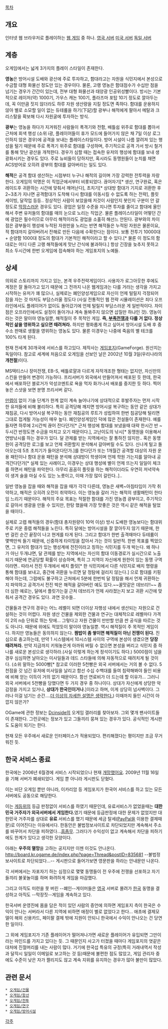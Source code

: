 [[목차]]

== 개요 ==
인터넷 웹 브라우저로 플레이하는 [[웹 게임]] 중 하나.
[http://www.ogame.org 영국 서버] 
[http://www.ogame.us 미국 서버]
[http://ogame.de 독일 서버]

== 계층 ==
오게임에서는 넓게 3가지의 플레이 스타일이 존재한다.

'''영농'''은 방어시설 도배와 광산에 주로 투자하고, 함대라고는 자원을 식민지에서 본성으로 수금할 대형 화물선 정도만 있는 경우이다. 물론, 고랭 영농은 함대점수가 수십만 점을 넘기는 경우가 간간이 있는데, 전부 대형 화물선과 태양광 인공위성빨이다. 방시는 기본적으로 레이저(약) 1000기, 가우스 캐논 100기, 플라즈마 포탑 10기 정도로 깔아두는데, 꼭 이만큼 짓지 않더라도 하루 자원 생산량을 지킬 정도면 족하다. 함대를 운용하지 않아 별로 소모할 일이 없는 듀테륨을 하기(下記)할 광부나 해적에게 팔아서 메탈과 크리스탈을 확보해 다시 자원굴에 투자하는 방식.

'''광부'''는 영농을 하다가 지겨워진 사람들이 폭격기와 전함, 배틀쉽 위주로 함대를 뽑아서 근처에 회색 행성 (소위 i광, 플레이어들이 휴가 모드에 들어가지 않은 채 7일 이상 로그인하지 않은 경우)에 공격을 보내는 플레이스타일이다. 방어 시설이 나름 깔려져 있는 행성을 털기 때문에 주로 폭격기 위주로 함대를 구성하며, 주기적으로 공격 가서 방시 철거를 통해 맛난 광산을 개척한다. 경우가 심할 때는 접속한 유저의 행성에 함대를 보내 생광화시키는 경우도 있다. 주로 뉴비들이 당하지만, 혹시라도 동맹원들이 눈치를 채면 ACS방어로 오히려 광부의 함대를 갈아버리는 일도 있다.

'''해적'''은 공격 함대 생산하는 시점부터 누구나 해적의 길이며 가장 강력한 전투력을 자랑한다. 오게임의 악명은 이 직업군에서부터 비롯되었다. 끊어자기[* 생산, 연구완료, 혹은 레이드후 귀환하는 시간에 맞춰서 깨어난다], 초치기[* 상대방 함대가 기지로 귀환한 후 2~3초가 지나면 공격함대가 도착해 다시 함대를 이동시킬 수 없도록 하는 전략], 플릿 세이빙, 달작업 등등.. 정상적인 사람이 보았을때 저것이 사람인지 봇인지 구분이 안 갈 정도로 [[막장]]스러운 경우도 있다. 광업은 일정 수준을 지나면 투자를 줄이고 함대에 올인해서 주변 유저들의 함대를 매의 눈으로 노리는 직업군. 물론 플레이스타일이 어떻던 간에 광업은 필수이므로 아무리 해적이라도 광업을 소홀히 해선느 안된다. 광부와의 차이점은 광부들이 행성에 누적된 자원만을 노리는 반면 해적들은 누적된 자원은 물론이요, 적 함대까지 갈아버려서 잔해로 만든 다음에 수확한다는 점이다. 보통 전투기 10000대 + 순양함 1000대 정도의 함대가 기본적인 해적이라고 할 수 있다.[* 물론 이 정도의 함대로는 어디 다른 고랭 해적들에게 맛난 간식에 불과하다.] 항상 긴장을 늦추지 못하고 최소 두시간에 한번 오게임에 접속해야 하는 게임포지의 노예들.

== 상세 ==
의외로 스토리까지 가지고 있는, 본격 우주전략게임이다. 사용자가 로그아웃한 후에도 계정은 잘 돌아가고 있기 때문에 그 전까지 나온 웹게임과는 다를 거라는 생각을 가지고 시작하는 유저가 꽤 많으나, 실제로는 폐인양성게임으로 자신이 언제 털릴지 걱정되어 잠을 자는 것 마저도 부담스러울 정도다 (사실 전통적인 웹 전략 시뮬레이션은 죄다 오프라인에서도 플레이어가 없이도 돌아갔기에 언제 털릴지 부담스러운 게 일반적이다. 차이점은 오프라인에서도 설정이 돌아가냐 계속 돌봐주지 않으면 삽질만 하냐인 것). 영농이라는 것은 말이야 영농일뿐, 해적질이 주 목적인 게임. '''즉, [[부족전쟁]]과 다를 거 없다. 정상적인 삶을 영위하고 싶으면 때려쳐라.''' 하지만 평화롭게 하고 싶어서 방어시설 도배 후 중수소 판매로 생활을 영위하는 영농도 있다. 물론 이경우는 나중에 죽음의 별 테크를 100% 타게 된다.

현재 전세계 30개국에 서비스를 하고있다. 제작사는 [[게임포지]](GameForge). 원산지는 독일이다. 참고로 세계에 처음으로 오게임을 선보인 날은 2002년 10월 3일(우리나라의 '''개천절''')이다. 

MS택티스나 장미전쟁, EB-S, 배틀로얄과 다르게 자작개조한 형태는 없지만, 자신만의 스킨을 만들어 변경이 가능하다. 프리서버가 외국에서 만들어져서 배포된 듯 한데, 한국에서 배포하던 블로거가 악성코멘트로 욕을 먹자 화가나서 배포를 중지한 듯 하다. 찍어놓은 스샷을 보면 분명 프리서버 같다. 

[[만렙]]이 없이 기술 단계가 한계 없이 계속 늘어나기에 상대적으로 후발주자는 먼저 시작한 유저들에 비해 불리하다. 특히 공격당해 깨지면 방어시설 복구하는 동안 같은 상대가 재침공, 다시 방어시설 복구하는 동안 재침공의 루트가 성립하여 한번 침공당해 털리면 그대로 접게될 가능성이 매우 높다. 폐인양성게임인 덕에 많은 전설들이 존재한다.
예를 들자면 하루에 2시간씩 끊어 잔다던가[* 근처 행성에 함대를 보냈을때 대략 한시간 반 ~ 두시간 반정도면 수금을 마치고 오기 때문이다.], 고난이도의 낚시[* 동맹원을 이용해서 연방낚시를 하는 경우가 있다. 달 관제를 받는 지역에서는 잘 통하진 않지만.. 혹은 동맹원이 공격당한 로그를 보고 언제 귀환할지 분석해서 갈아버릴 수도 있다. 신나게 털고 돌아오는데 5초 초치기가 들어온다던가.]를 한다던가 또는 1개월간 공격할 대상의 자원 운용 패턴이나 함대 운용 패턴을 분석해 상대방이 학생이며 언제 학원 가는지를 알아내 공격간다던가[* 실제 있는 사례이고, 이경우는 상대 행성에 별이 언제 뜨는지 일일이 체크를 하면서 패턴을 파악한다. 아무리 꼼꼼히 플릿을 하는 해적이더라도 우연히 저녁약속이 생겨 술을 마실 수도 있는 노릇이고, 이때 가장 많이 갈린다..].. 

일반 영농을 잡을 때와 해적을 잡을 때가 각각 다른데, 영농은 새벽~아침타임이 가작 취약하고, 해적은 오히려 오전이 취약하다. 이는 영농을 갈러 가는 해적의 생활패턴이 한타임 느리기 때문이다. 해적의 주요 목표는 적절한 함대를 가진 영농겸 광부이고, 주기적으로 갈아서 생광을 만들 수 있지만, 한탕 했을때 가장 맛좋은 것은 역시 같은 해적을 털었을 때이다..

실제로 고렙 해적들의 경우(함대 총자원량이 10억 이상) 방시 도배한 영농보다는 함대위주로 키운 중렙 해적들을 노린다. 특히 달에는 방어시설을 잘 깔아두지 않기 때문에, 한번 걸린 순간 끝장이 나고 현게를 타게 된다. 그리고 함대가 한번 출격때마다 듀테륨이 몇백만씩 들기 때문에, 신중하게 타이밍을 잡아서 가는 것이 일반적. 한번 목표를 찍었으면, 그 유저의 함대가 있는 행성계에 전진이라고 칭하는 식민지를 두개 박는다. 왜 하나가 아닌 두개냐면, 달 관제를 받는 지역에서는 자신의 함대 이동경로가 실시간으로 노출 되기 때문에 연공당할 확률이 상승하며, 특히 그 지역이 자신에게 원한이 있는 동맹 구역이라면.. 따라서 전진 두개에서 배치 플릿[* 한 식민지에서 다른 식민지로 배치 명령을 통해 함대를 보내고, 중간에 귀환을 누르면 달 정탐에 걸리지 않는다.] 으로 함대를 키핑해야 하는데, 그럼에도 불구하고 근처에서 5분에 한번씩 달 정탐을 해서 언제 귀환하는지 파악하고 공격가서 전진 박은 해적을 갈아버린 예도 있다.~~꿀맛같은 데브리!!~~ 좀더 심한 예로는, 달에서 플릿가는걸 근처 데브리가 언제 사라졌는지 보고 귀환 시간에 맞춰서 공격간 경우도 있다. 과연 굇수들..

건물들과 연구의 경우는 어느 레벨이 되면 더이상 자행성 내에서 생산되는 자원으로 건설하는 것이 어렵다. 자원 생산 건물을 제외한 건물과 연구는 대체적으로 레벨마다 가격이 2의 n승 단위로 뛰는 탓에… 그렇다고 자원 건물이 만만할 만큼 싼 공식을 따르는 것도 아니다. 때문에 위에도 적었듯이 말이야 영농일뿐. 역시 해적질이 주 목적인 게임이다. 하지만 영농들은 동의하지 않는다. ''' 짬밥이 좀 쌓이면 해적질이 아닌 전쟁이 된다.''' 진심으로 충고하는데, 만약 1 시스템에서 10시스템 사이의 구역에 본성이 생겼으면 '''당장 때려쳐라.''' 만약 지금까지 키워놓은게 아까워 버릴 수 없으면 본성을 버리고 식민지 중 하나를 새로운 본성으로 생각하라.(사실 이렇게 하는게 정석이기도 하다.) 5000점이 넘을 경우 심심하면 날아오는 미사일들과 데드 스타들에 의해 자동적으로 때려치게 될 것이다. (소위 말하는 5000빵[* 참고로 이러한 5천빵은 외국 서버에서는 거의 볼 수 없다. 5천점을 갓 넘긴 유저에 미사일을 날리고 함선 수십 수백대를 들여 침략해봐야 들인 비용에 비해 얻는 이득이 거의 없기 때문이다. 함선 연료비가 더 드는데 할 이유가... 그러니 외국 서버에서 5천빵을 당했다면 두 가지 경우 중 하나이다. 상대가 자신에게 상당한 악감정을 가지고 있거나, '''상대가 한국인이거나'''.]이라고 하며, 이게 상당히 넘사벽이다. 그러나 이걸 넘기는 순간....[[더 이상의 자세한 설명은 생략한다.]]) 이때까지 들인 시간이 아깝지 않은가?

OGame에 관한 정보는 [[Dcinside]]의 오게임 갤러리를 찾아보자.  그외 몇개 팬사이트들이 존재한다. 그런곳에는 정보가 있고 그들끼리 뭉쳐 있는 경우가 있다. 공식적인 게시판도 도움이 되기는 한다.

현재 모든 우주에서 새로운 인터페이스가 적용되었다. 편리해졌다는 평이지만 조금 무거워진 듯.

== 한국 서비스 종료 ==
한국에는 2006년 6월경에 서비스 시작되었으나 현재 [[개망했어요]]. 2009년 11월 16일을 기해 서버가 폐쇄되었다. 게임 뿐 아니라 게시판도 닫혔다.

이는 비단 오게임 뿐만 아니라, 이카리암 등 게임포지가 한국어 서비스를 하고 있는 모든 서버에도 공동으로 해당한다.

이는 [[게등위]]의 등급 판정없이 서비스를 하였기 때문인데, 유료서비스가 없었을때는 '''대한민국 거주자가 외국서버에서 게임한다.'''였기 때문에 등급판정에 대한 문제가 없었지만 대한민국 거주자를 상대로 '''유료''' 서비스를 했기 때문에 세금 탈세([[PayPal]]을 이용한 결제때문)로 이어진다는 이유에서다. 한동안은 불법정보사이트로 차단되었지만 계속해서 주소를 바꾸어서 차단을 피하였다...[[흠좀무]]. 그러다가 수익성이 없고 계속해서 차단을 피하기에도 한계가 있다고 생각한 모양이다.

아래는 '''우주의 멸망'''을 고하는 공지지만 이젠 이것도 안나온다.
http://board.kr.ogame.de/index.php?page=Thread&postID=835681 --불법정보사이트로 차단되었다...--
게시판으로 들어가보면 영문판을 하라는 안내문만 나온다.

각 서버에서는 자포자기 하는 심정으로 몇몇 동맹들이 전 우주에 전쟁을 선포하고 자기들끼리 불꽃놀이를 하며 화려하게 게임을 마감했다.

그리고 아직도 미련을 못 버린 --폐인--게이머들은 [[영국]] 서버로 몰려가 [[한국]] 동맹을 결성하고 아직도 --막장짓--게임을 계속하고 있다. 

한국서버 운영진에 몸을 담은 적이 있던 사람의 증언에 의하면 게임포지 측이 한국은 수익이 안나는 서버라서 다른 지역에 비하면 애정이 별로 없었다고 한다... 애초에 결제모델이 해외 신용카드, 페이팔 결제 밖에 지원이 안되니 한국에서 수익이 안나오는 건 당연한 일이다.

그 외에 게임포지가 기존 플레이어가 떨어져나가면 새로운 플레이어가 유입되면 그만이라는 마인드를 가지고 있다는 듯. 그 때문인지 사고가 터졌을 때마다 게임포지의 엿같은 대처에 진절머리를 내는 사람이 많다. 거기에 한국섭 특유의 규정(특히 거래내역서 작성과 달작시 일일이 이메일로 보고하는 것 등)때문에 불편한 점도 많았고, 게임 관리자 중에도 수준이 낮은 자가 짤리지도 않고 계속 지위를 유지하는 경우가 많아 불만이 많았다.

== 관련 문서 ==
 * [[오게임/건물]]
 * [[오게임/함선]]
 * [[오게임/전투]]
 * [[오게임/연구]]
 * [[오게임/방어시설]]

[[각주]]
